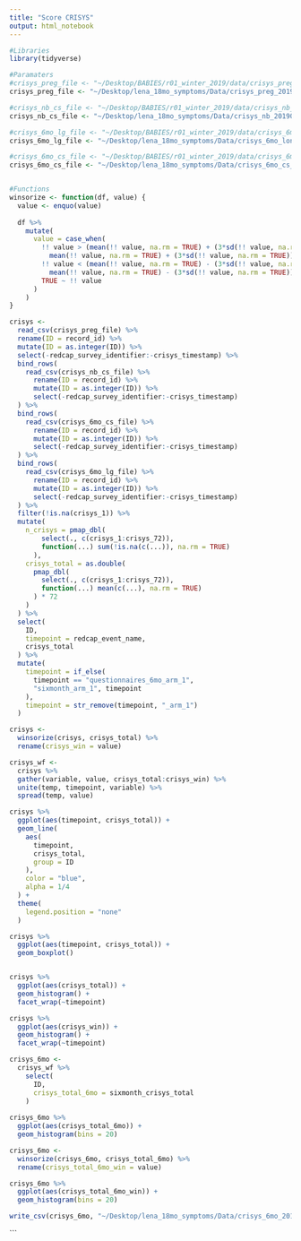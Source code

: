 ```yaml
---
title: "Score CRISYS"
output: html_notebook
---
```


```r
#Libraries
library(tidyverse)

#Paramaters
#crisys_preg_file <- "~/Desktop/BABIES/r01_winter_2019/data/crisys_preg_20181127.csv"
crisys_preg_file <- "~/Desktop/lena_18mo_symptoms/Data/crisys_preg_20190202.csv"

#crisys_nb_cs_file <- "~/Desktop/BABIES/r01_winter_2019/data/crisys_nb_20181127.csv"
crisys_nb_cs_file <- "~/Desktop/lena_18mo_symptoms/Data/crisys_nb_20190413.csv"

#crisys_6mo_lg_file <- "~/Desktop/BABIES/r01_winter_2019/data/crisys_6mo_lg_20181127.csv" 
crisys_6mo_lg_file <- "~/Desktop/lena_18mo_symptoms/Data/crisys_6mo_long_20190413.csv"

#crisys_6mo_cs_file <- "~/Desktop/BABIES/r01_winter_2019/data/crisys_6mo_cs_20181127.csv" 
crisys_6mo_cs_file <- "~/Desktop/lena_18mo_symptoms/Data/crisys_6mo_cs_20190202.csv"


#Functions
winsorize <- function(df, value) {
  value <- enquo(value)
  
  df %>% 
    mutate(
      value = case_when(
        !! value > (mean(!! value, na.rm = TRUE) + (3*sd(!! value, na.rm = TRUE))) ~
          mean(!! value, na.rm = TRUE) + (3*sd(!! value, na.rm = TRUE)), 
        !! value < (mean(!! value, na.rm = TRUE) - (3*sd(!! value, na.rm = TRUE))) ~
          mean(!! value, na.rm = TRUE) - (3*sd(!! value, na.rm = TRUE)),
        TRUE ~ !! value
      )
    )
}
```

```r
crisys <-
  read_csv(crisys_preg_file) %>% 
  rename(ID = record_id) %>% 
  mutate(ID = as.integer(ID)) %>% 
  select(-redcap_survey_identifier:-crisys_timestamp) %>% 
  bind_rows(
    read_csv(crisys_nb_cs_file) %>% 
      rename(ID = record_id) %>% 
      mutate(ID = as.integer(ID)) %>% 
      select(-redcap_survey_identifier:-crisys_timestamp)
  ) %>% 
  bind_rows(
    read_csv(crisys_6mo_cs_file) %>% 
      rename(ID = record_id) %>% 
      mutate(ID = as.integer(ID)) %>% 
      select(-redcap_survey_identifier:-crisys_timestamp) 
  ) %>% 
  bind_rows(
    read_csv(crisys_6mo_lg_file) %>% 
      rename(ID = record_id) %>% 
      mutate(ID = as.integer(ID)) %>% 
      select(-redcap_survey_identifier:-crisys_timestamp)
  ) %>% 
  filter(!is.na(crisys_1)) %>% 
  mutate(
    n_crisys = pmap_dbl(
        select(., c(crisys_1:crisys_72)),
        function(...) sum(!is.na(c(...)), na.rm = TRUE)
      ), 
    crisys_total = as.double(
      pmap_dbl(
        select(., c(crisys_1:crisys_72)),
        function(...) mean(c(...), na.rm = TRUE)
      ) * 72
    ) 
  ) %>% 
  select(
    ID,
    timepoint = redcap_event_name,
    crisys_total
  ) %>% 
  mutate(
    timepoint = if_else(
      timepoint == "questionnaires_6mo_arm_1",
      "sixmonth_arm_1", timepoint
    ),
    timepoint = str_remove(timepoint, "_arm_1")
  )

crisys <- 
  winsorize(crisys, crisys_total) %>% 
  rename(crisys_win = value)

```

```r
crisys_wf <-
  crisys %>% 
  gather(variable, value, crisys_total:crisys_win) %>% 
  unite(temp, timepoint, variable) %>% 
  spread(temp, value)
```


```r
crisys %>% 
  ggplot(aes(timepoint, crisys_total)) +
  geom_line(
    aes(
      timepoint, 
      crisys_total, 
      group = ID
    ),
    color = "blue",
    alpha = 1/4
  ) +
  theme(
    legend.position = "none"
  )

crisys %>% 
  ggplot(aes(timepoint, crisys_total)) +
  geom_boxplot()


crisys %>% 
  ggplot(aes(crisys_total)) +
  geom_histogram() +
  facet_wrap(~timepoint)

crisys %>% 
  ggplot(aes(crisys_win)) +
  geom_histogram() +
  facet_wrap(~timepoint)


```

```r
crisys_6mo <-
  crisys_wf %>% 
    select(
      ID,
      crisys_total_6mo = sixmonth_crisys_total
    )
  
crisys_6mo %>% 
  ggplot(aes(crisys_total_6mo)) +
  geom_histogram(bins = 20)

crisys_6mo <- 
  winsorize(crisys_6mo, crisys_total_6mo) %>% 
  rename(crisys_total_6mo_win = value)

crisys_6mo %>% 
  ggplot(aes(crisys_total_6mo_win)) +
  geom_histogram(bins = 20)

write_csv(crisys_6mo, "~/Desktop/lena_18mo_symptoms/Data/crisys_6mo_20190413.csv")
```

```

